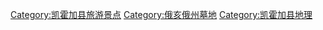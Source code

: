 [[Category:凯霍加县旅游景点|Category:凯霍加县旅游景点]]
[[Category:俄亥俄州墓地|Category:俄亥俄州墓地]]
[[Category:凯霍加县地理|Category:凯霍加县地理]]